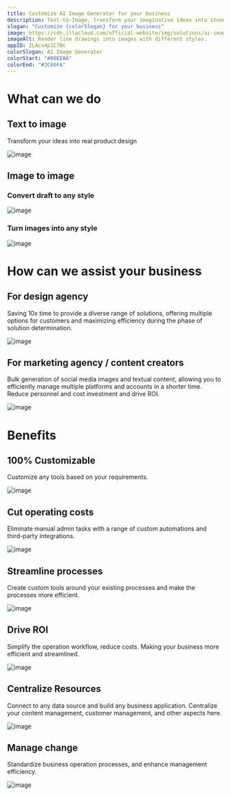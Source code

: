 ```yaml
---
title: Customize AI Image Generator for your business
description: Text-to-Image, transform your imaginative ideas into stunning visuals. Image-to-image, enhance your images or drafts by applying artistic styles or modifying image content based on your description. 
slogan: "Customize {colorSlogan} for your business"
image: https://cdn.illacloud.com/official-website/img/solutions/ai-image1.svg
imageAlt: Render line drawings into images with different styles.
appID: ILAcx4p1C7Bc
colorSlogan: AI Image Generator
colorStart: "#00EE8A"
colorEnd: "#2C66FA"
---
```


# What can we do

## Text to image

Transform your ideas into real product design

![image](https://cdn.illacloud.com/official-website/img/solutions/text-to-image.svg)

## Image to image

### Convert draft to any style

![image](https://cdn.illacloud.com/official-website/img/solutions/draft-to-image.svg)

### Turn images into any style

![image](https://cdn.illacloud.com/official-website/img/solutions/different-style.svg)

# How can we assist your business

## For design agency

Saving 10x time to provide a diverse range of solutions, offering multiple options for customers and maximizing efficiency during the phase of solution determination.

![image](https://cdn.illacloud.com/official-website/img/solutions/10x.gif)

## For marketing agency / content creators

Bulk generation of social media images and textual content, allowing you to efficiently manage multiple platforms and accounts in a shorter time. Reduce personnel and cost investment and drive ROI.

![image](https://cdn.illacloud.com/official-website/img/solutions/social-media.svg)

# Benefits

## 100% Customizable

Customize any tools based on your requirements.

![image](https://cdn.illacloud.com/official-website/img/solutions/custom.svg)

## Cut operating costs

Eliminate manual admin tasks with a range of custom automations and third-party integrations.

![image](https://cdn.illacloud.com/official-website/img/solutions/cut-cost.svg)

## Streamline processes

Create custom tools around your existing processes and make the processes more efficient.

![image](https://cdn.illacloud.com/official-website/img/solutions/process.svg)

## Drive ROI

Simplify the operation workflow, reduce costs. Making your business more efficient and streamlined.

![image](https://cdn.illacloud.com/official-website/img/solutions/roi.svg)

## Centralize Resources

Connect to any data source and build any business application. Centralize your content management, customer management, and other aspects here.

![image](https://cdn.illacloud.com/official-website/img/solutions/centralize.svg)

## Manage change

Standardize business operation processes, and enhance management efficiency.

![image](https://cdn.illacloud.com/official-website/img/solutions/change.svg)
